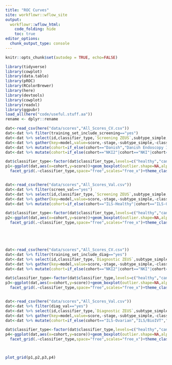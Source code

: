 ```yaml
---
title: "ROC Curves"
site: workflowr::wflow_site
output:
  workflowr::wflow_html:
    code_folding: hide
    toc: true
editor_options:
  chunk_output_type: console
---
```



```r
knitr::opts_chunk$set(autodep = TRUE, echo=FALSE)
```


```r
library(tidyverse)
library(cowplot)
library(data.table)
library(pROC)
library(RColorBrewer)
library(here)
library(devtools)
library(cowplot)
library(readxl)
library(ggpubr)
load_all(here("code/useful.stuff.aa"))
rename <- dplyr::rename

dat<-read_csv(here("data/scores","All_Scores_CV.csv"))
dat<-dat %>% filter(training_set_include_screening=="yes")
dat<-dat %>% select(id,classifier_type,`Screening ZEUS`,subtype_simple,stage,cohort)
dat<-dat %>% gather(key=model,value=score,-stage,-subtype_simple,-classifier_type,-id,-cohort) %>% filter(!is.na(score))
dat<-dat %>% mutate(cohort=if_else(cohort=="Danish","Danish Endoscopy III",cohort))
dat<-dat %>% mutate(cohort=if_else(cohort=="NKI2"|cohort=="NKI"|cohort=="NKI-HE4_study","NKI",cohort))

dat$classifier_type<-factor(dat$classifier_type,levels=c("healthy","cancer"))
p1<-ggplot(dat,aes(x=cohort,y=score))+geom_boxplot(outlier.shape=NA,alpha=.5,fill="indianred",width=.5)+geom_jitter(color="gray50",size=1.5,width=.25,alpha=.75)+
  facet_grid(.~classifier_type,space="free",scales="free_x")+theme_classic()+theme(legend.position="none")+xlab("")+ylab("DELFI-Pro")+ggtitle("Screening Discovery Cohort")


dat<-read_csv(here("data/scores","All_Scores_Val.csv"))
dat<-dat %>% filter(screen_val=="yes")
dat<-dat %>% select(id,classifier_type,`Screening ZEUS`,subtype_simple,stage,cohort)
dat<-dat %>% gather(key=model,value=score,-stage,-subtype_simple,-classifier_type,-id,-cohort) %>% filter(!is.na(score))
dat<-dat %>% mutate(cohort=if_else(cohort=="ILS-Healthy"|cohort=="ILS-Ovarian","ILS/BioIVT","Penn"))

dat$classifier_type<-factor(dat$classifier_type,levels=c("healthy","cancer"))
p2<-ggplot(dat,aes(x=cohort,y=score))+geom_boxplot(outlier.shape=NA,alpha=.5,fill="indianred",width=.5)+geom_jitter(color="gray50",size=1.5,width=.25,alpha=.75)+
  facet_grid(.~classifier_type,space="free",scales="free_x")+theme_classic()+theme(legend.position="none")+xlab("")+ylab("DELFI-Pro")+ggtitle("Screening Validation Cohort")





dat<-read_csv(here("data/scores","All_Scores_CV.csv"))
dat<-dat %>% filter(training_set_include_diag=="yes")
dat<-dat %>% select(id,classifier_type,`Diagnostic ZEUS`,subtype_simple,stage,cohort)
dat<-dat %>% gather(key=model,value=score,-stage,-subtype_simple,-classifier_type,-id,-cohort) %>% filter(!is.na(score))
dat<-dat %>% mutate(cohort=if_else(cohort=="NKI2"|cohort=="NKI"|cohort=="NKI-HE4_study","NKI",cohort))

dat$classifier_type<-factor(dat$classifier_type,levels=c("healthy","cancer"))
p3<-ggplot(dat,aes(x=cohort,y=score))+geom_boxplot(outlier.shape=NA,alpha=.5,fill="darkblue",width=.5)+geom_jitter(color="gray50",size=1.5,width=.25,alpha=.75)+
  facet_grid(.~classifier_type,space="free",scales="free_x")+theme_classic()+theme(legend.position="none")+xlab("")+ylab("DELFI-Pro")+ggtitle("Diagnostic Discovery Cohort")


dat<-read_csv(here("data/scores","All_Scores_Val.csv"))
dat<-dat %>% filter(diag_val=="yes")
dat<-dat %>% select(id,classifier_type,`Diagnostic ZEUS`,subtype_simple,stage,cohort)
dat<-dat %>% gather(key=model,value=score,-stage,-subtype_simple,-classifier_type,-id,-cohort) %>% filter(!is.na(score))
dat<-dat %>% mutate(cohort=if_else(cohort=="ILS-Ovarian","ILS/BioIVT","Penn"))

dat$classifier_type<-factor(dat$classifier_type,levels=c("healthy","cancer"))
p4<-ggplot(dat,aes(x=cohort,y=score))+geom_boxplot(outlier.shape=NA,alpha=.5,fill="darkblue",width=.5)+geom_jitter(color="gray50",size=1.5,width=.25,alpha=.75)+
  facet_grid(.~classifier_type,space="free",scales="free_x")+theme_classic()+theme(legend.position="none")+xlab("")+ylab("DELFI-Pro")+ggtitle("Diagnostic Validation Cohort")



plot_grid(p1,p2,p3,p4)
```




